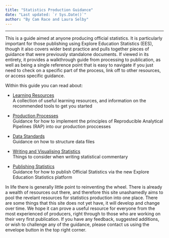 ```yaml
---
title: "Statistics Production Guidance"
date: "Last updated: `r Sys.Date()`"
author: "By Cam Race and Laura Selby"
---
```


---


This is a guide aimed at anyone producing official statistics. It is particularly important for those publishing using Explore Education Statistics (EES), though it also covers wider best practice and pulls together pieces of guidance that were previously standalone documents. If viewed in its entirety, it provides a walkthrough guide from processing to publication, as well as being a single reference point that is easy to navigate if you just need to check on a specific part of the process, link off to other resources, or access specific guidance.

Within this guide you can read about: 

* [Learning Resources](/l+d.html)  
A collection of useful learning resources, and information on the recommended tools to get you started

* [Production Processes](/rsc/stats-production-guidance/l+d.html)  
Guidance for how to implement the principles of Reproducible Analytical Pipelines (RAP) into our production proccesses

* [Data Standards](/ud.html)  
Guidance on how to structure data files

* [Writing and Visualising Statistics](/cd.html)  
Things to consider when writing statistical commentary

* [Publishing Statistics](/_site/ees.html)  
Guidance for how to publish Official Statistics via the new Explore Education Statistics platform


In life there is generally little point to reinventing the wheel. There is already a wealth of resources out there, and therefore this site unashamedly aims to pool the revelant resources for statistics production into one place. There are some things that this site does not yet have, it will develop and change over time. We hope it can prove a useful resource for everyone from the most experienced of producers, right through to those who are working on their very first publication. If you have any feedback, suggested additions, or wish to challenge any of the guidance, please contact us using the envelope button in the top right corner.
